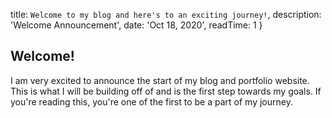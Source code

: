 
  title: `Welcome to my blog and here's to an exciting journey!`,
  description: 'Welcome Announcement',
  date: 'Oct 18, 2020',
  readTime: 1
}


## Welcome!

I am very excited to announce the start of my blog and portfolio website. This is what I will be building off of and is the first step towards my goals. If you're reading this, you're one of the first to be a part of my journey. 
